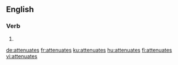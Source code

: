 ==English==

===Verb===
{{head|en|verb form}}

# {{en-third-person singular of|attenuate}}

[[de:attenuates]]
[[fr:attenuates]]
[[ku:attenuates]]
[[hu:attenuates]]
[[fi:attenuates]]
[[vi:attenuates]]